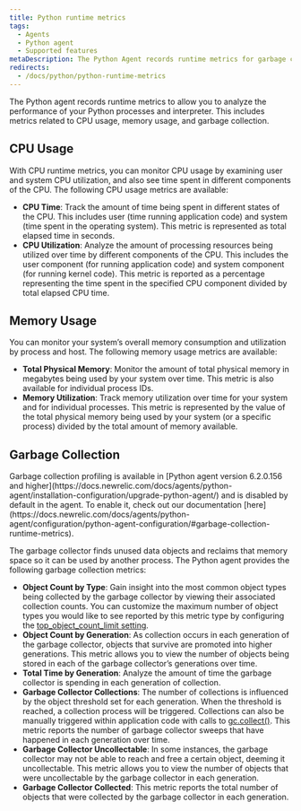 ```yaml
---
title: Python runtime metrics
tags:
  - Agents
  - Python agent
  - Supported features
metaDescription: The Python Agent records runtime metrics for garbage collection and CPU/ memory usage
redirects:
  - /docs/python/python-runtime-metrics
---
```


The Python agent records runtime metrics to allow you to analyze the performance of your Python processes and interpreter. This includes metrics related to CPU usage, memory usage, and garbage collection.

## CPU Usage

With CPU runtime metrics, you can monitor CPU usage by examining user and system CPU utilization, and also see time spent in different components of the CPU. The following CPU usage metrics are available:


- **CPU Time**: Track the amount of time being spent in different states of the CPU. This includes user (time running application code) and system (time spent in the operating system). This metric is represented as total elapsed time in seconds.
- **CPU Utilization**: Analyze the amount of processing resources being utilized over time by different components of the CPU. This includes the user component (for running application code) and system component (for running kernel code). This metric is reported as a percentage representing the time spent in the specified CPU component divided by total elapsed CPU time.



## Memory Usage

You can monitor your system’s overall memory consumption and utilization by process and host. The following memory usage metrics are available:


- **Total Physical Memory**: Monitor the amount of total physical memory in megabytes being used by your system over time. This metric is also available for individual process IDs.
- **Memory Utilization**: Track memory utilization over time for your system and for individual processes. This metric is represented by the value of the total physical memory being used by your system (or a specific process) divided by the total amount of memory available.



## Garbage Collection

<Callout variant="important">
Garbage collection profiling is available in [Python agent version 6.2.0.156 and higher](https://docs.newrelic.com/docs/agents/python-agent/installation-configuration/upgrade-python-agent/) and is disabled by default in the agent. To enable it, check out our documentation [here](https://docs.newrelic.com/docs/agents/python-agent/configuration/python-agent-configuration/#garbage-collection-runtime-metrics).
</Callout>

The garbage collector finds unused data objects and reclaims that memory space so it can be used by another process. The Python agent provides the following garbage collection metrics:

- **Object Count by Type**: Gain insight into the most common object types being collected by the garbage collector by viewing their associated collection counts. You can customize the maximum number of object types you would like to see reported by this metric type by configuring the [top_object_count_limit setting](https://docs.newrelic.com/docs/agents/python-agent/configuration/python-agent-configuration/#garbage-collection-runtime-metrics).
- **Object Count by Generation**:  As collection occurs in each generation of the garbage collector, objects that survive are promoted into higher generations. This metric allows you to view the number of objects being stored in each of the garbage collector’s generations over time.
- **Total Time by Generation**: Analyze the amount of time the garbage collector is spending in each generation of collection.
- **Garbage Collector Collections**: The number of collections is influenced by the object threshold set for each generation. When the threshold is reached, a collection process will be triggered. Collections can also be manually triggered within application code with calls to [gc.collect()](https://docs.python.org/3/library/gc.html#gc.collect). This metric reports the number of garbage collector sweeps that have happened in each generation over time.
- **Garbage Collector Uncollectable**: In some instances, the garbage collector may not be able to reach and free a certain object, deeming it uncollectable. This metric allows you to view the number of objects that were uncollectable by the garbage collector in each generation.
- **Garbage Collector Collected**: This metric reports the total number of objects that were collected by the garbage collector in each generation.
